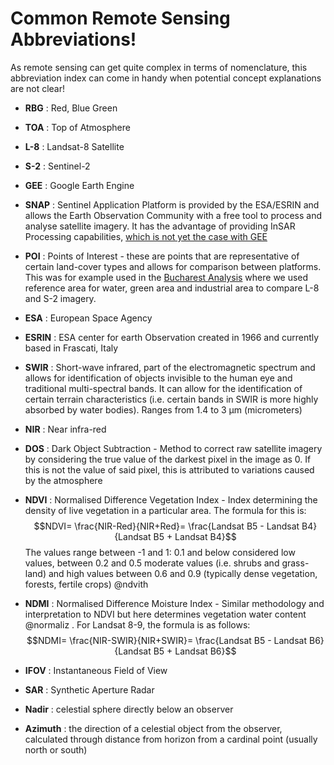 # Common Remote Sensing Abbreviations!

As remote sensing can get quite complex in terms of nomenclature, this abbreviation index can come in handy when potential concept explanations are not clear!

-   **RBG** : Red, Blue Green

-   **TOA** : Top of Atmosphere

-   **L-8** : Landsat-8 Satellite

-   **S-2** : Sentinel-2

-   **GEE** : Google Earth Engine

-   **SNAP** : Sentinel Application Platform is provided by the ESA/ESRIN and allows the Earth Observation Community with a free tool to process and analyse satellite imagery. It has the advantage of providing InSAR Processing capabilities, [which is not yet the case with GEE](https://gis.stackexchange.com/questions/348182/does-google-earth-engine-have-insar-processing-capabilities-for-sentinel-1-data#:~:text=The%20answer%20is%20no.,flexible%20python%2Dbased%20InSAR%20toolboxes)

-   **POI** : Points of Interest - these are points that are representative of certain land-cover types and allows for comparison between platforms. This was for example used in the [Bucharest Analysis](https://vtesniere.github.io/CASA0023_book/intro.html#Selecting-our-Points-of-Interest) where we used reference area for water, green area and industrial area to compare L-8 and S-2 imagery.

-   **ESA** : European Space Agency

-   **ESRIN** : ESA center for earth Observation created in 1966 and currently based in Frascati, Italy

-   **SWIR** : Short-wave infrared, part of the electromagnetic spectrum and allows for identification of objects invisible to the human eye and traditional multi-spectral bands. It can allow for the identification of certain terrain characteristics (i.e. certain bands in SWIR is more highly absorbed by water bodies). Ranges from 1.4 to 3 µm (micrometers)

-   **NIR** : Near infra-red

-   **DOS** : Dark Object Subtraction - Method to correct raw satellite imagery by considering the true value of the darkest pixel in the image as 0. If this is not the value of said pixel, this is attributed to variations caused by the atmosphere

-   **NDVI** : Normalised Difference Vegetation Index - Index determining the density of live vegetation in a particular area. The formula for this is: $$NDVI= \frac{NIR-Red}{NIR+Red}= \frac{Landsat B5 - Landsat B4} {Landsat B5 + Landsat B4}$$ The values range between -1 and 1: 0.1 and below considered low values, between 0.2 and 0.5 moderate values (i.e. shrubs and grass-land) and high values between 0.6 and 0.9 (typically dense vegetation, forests, fertile crops) @ndvith

-   **NDMI** : Normalised Difference Moisture Index - Similar methodology and interpretation to NDVI but here determines vegetation water content @normaliz . For Landsat 8-9, the formula is as follows: $$NDMI= \frac{NIR-SWIR}{NIR+SWIR}= \frac{Landsat B5 - Landsat B6} {Landsat B5 + Landsat B6}$$

-   **IFOV** : Instantaneous Field of View

-   **SAR** : Synthetic Aperture Radar

-   **Nadir** : celestial sphere directly below an observer

-   **Azimuth** : the direction of a celestial object from the observer, calculated through distance from horizon from a cardinal point (usually north or south)
